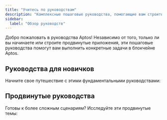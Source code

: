 ```yaml
---
title: "Учитесь по руководствам"
description: "Комплексные пошаговые руководства, помогающие вам строить на блокчейне Aptos, от основ для новичков до продвинутых паттернов разработки"
sidebar:
  label: "Обзор руководств"
---
```



Добро пожаловать в руководства Aptos! Независимо от того, только ли вы начинаете или строите продвинутые приложения, эти пошаговые руководства помогут вам выполнить конкретные задачи в блокчейне Aptos.

## Руководства для новичков

Начните свое путешествие с этими фундаментальными руководствами:

<CardGrid>
  <LinkCard href="/build/guides/first-transaction" title="Ваша первая транзакция" description="Узнайте, как создать, отправить и проверить базовую транзакцию в блокчейне Aptos." />

  <LinkCard href="/build/guides/your-first-nft" title="Ваш первый NFT" description="Создавайте, чеканьте и передавайте цифровые активы (NFT) с помощью Aptos TypeScript SDK." />

  <LinkCard href="/build/guides/first-fungible-asset" title="Ваш первый Fungible Asset" description="Создайте и управляйте fungible asset, который можно передавать между аккаунтами." />

  <LinkCard href="/build/guides/first-coin" title="Ваша первая монета" description="Создайте свою собственную кастомную монету с возможностями чеканки и передачи на Aptos." />

  <LinkCard href="/build/guides/first-move-module" title="Ваш первый модуль Move" description="Создайте простой модуль Move и разверните его в блокчейне Aptos." />

  <LinkCard href="/build/guides/build-e2e-dapp" title="Ваше первое Dapp" description="Создайте полное dapp списка задач (децентрализованное приложение) со смарт-контрактами и React фронтендом." />

  <LinkCard href="/build/guides/first-multisig" title="Ваш первый Multisig" description="Настройте мультиподписной аккаунт, требующий одобрения от нескольких держателей ключей." />
</CardGrid>

## Продвинутые руководства

Готовы к более сложным сценариям? Исследуйте эти продвинутые темы:

<CardGrid>
  <LinkCard href="/build/guides/multisig-managed-fungible-asset" title="Активы, управляемые Multisig" description="Создайте безопасный fungible asset, контролируемый multisig аккаунтом, требующим нескольких одобрений для операций чеканки, заморозки и сжигания." />

  <LinkCard href="/build/guides/aptos-keyless" title="Aptos Keyless" description="Позвольте пользователям создавать блокчейн-аккаунты с помощью их существующих логинов Google или Apple, устраняя необходимость в seed-фразах или приватных ключах." />

  <LinkCard href="/build/guides/sponsored-transactions" title="Спонсируемые транзакции" description="Реализуйте спонсорство комиссий, чтобы позволить вашему децентрализованному приложению покрывать газовые комиссии транзакций для пользователей, устраняя необходимость для них держать токены APT." />

  <LinkCard href="/build/guides/transaction-management" title="Управление транзакциями" description="Освойте продвинутые техники оркестрации транзакций включая управление номерами последовательности, восстановление после сбоев и параллельную обработку с воркер-аккаунтами для приложений с высоким объемом." />

  <LinkCard href="/build/guides/key-rotation" title="Ротация ключей" description="Используйте безопасную возможность ротации ключей Aptos для обновления приватных учетных данных аутентификации аккаунта без изменения адресов аккаунта или нарушения существующих интеграций." />

  <LinkCard href="/build/guides/exchanges" title="Интеграция с биржами" description="Комплексное руководство по интеграции Aptos и активов Aptos в биржу, охватывающее настройку инфраструктуры, стандарты адресов, управление активами, отслеживание балансов и обработку транзакций." />

  <LinkCard href="/build/guides/oracles" title="Oracles" description="Реализуйте ценовые фиды в ваших смарт-контрактах Aptos с использованием oracles Pyth Network, с шагами конфигурации и примерами для доступа к данным рынка в реальном времени." />
</CardGrid>
